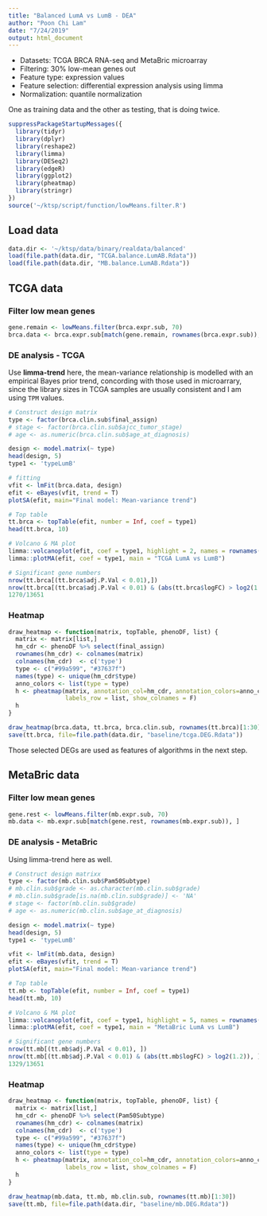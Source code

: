 ```yaml
---
title: "Balanced LumA vs LumB - DEA"
author: "Poon Chi Lam"
date: "7/24/2019"
output: html_document
---
```


- Datasets: TCGA BRCA RNA-seq and MetaBric microarray
- Filtering: 30% low-mean genes out
- Feature type: expression values
- Feature selection: differential expression analysis using limma
- Normalization: quantile normalization

One as training data and the other as testing, that is doing twice.

```R
suppressPackageStartupMessages({
  library(tidyr)
  library(dplyr)
  library(reshape2)
  library(limma)
  library(DESeq2)
  library(edgeR)
  library(ggplot2)
  library(pheatmap)
  library(stringr)
})
source('~/ktsp/script/function/lowMeans.filter.R')
```


## Load data
```R
data.dir <- '~/ktsp/data/binary/realdata/balanced'
load(file.path(data.dir, "TCGA.balance.LumAB.Rdata"))
load(file.path(data.dir, "MB.balance.LumAB.Rdata"))
```


## TCGA data
### Filter low mean genes
```R
gene.remain <- lowMeans.filter(brca.expr.sub, 70)
brca.data <- brca.expr.sub[match(gene.remain, rownames(brca.expr.sub)), ]
```


### DE analysis - TCGA
Use **limma-trend** here, the mean-variance relationship is modelled with an empirical Bayes prior trend, concording with those used in microarrary, since the library sizes in TCGA samples are usually consistent and I am using `TPM` values.


```R
# Construct design matrix
type <- factor(brca.clin.sub$final_assign)
# stage <- factor(brca.clin.sub$ajcc_tumor_stage)
# age <- as.numeric(brca.clin.sub$age_at_diagnosis)

design <- model.matrix(~ type)
head(design, 5)
type1 <- 'typeLumB'

# fitting
vfit <- lmFit(brca.data, design)
efit <- eBayes(vfit, trend = T)
plotSA(efit, main="Final model: Mean-variance trend")

# Top table
tt.brca <- topTable(efit, number = Inf, coef = type1)
head(tt.brca, 10)

# Volcano & MA plot
limma::volcanoplot(efit, coef = type1, highlight = 2, names = rownames(efit))
limma::plotMA(efit, coef = type1, main = "TCGA LumA vs LumB")

# Significant gene numbers
nrow(tt.brca[(tt.brca$adj.P.Val < 0.01),])
nrow(tt.brca[(tt.brca$adj.P.Val < 0.01) & (abs(tt.brca$logFC) > log2(1.45)), ])
1270/13651
```

### Heatmap
```R
draw_heatmap <- function(matrix, topTable, phenoDF, list) {
  matrix <- matrix[list,]
  hm_cdr <- phenoDF %>% select(final_assign)
  rownames(hm_cdr) <- colnames(matrix)
  colnames(hm_cdr)  <- c('type')
  type <- c("#99a599", "#37637f")
  names(type) <- unique(hm_cdr$type)
  anno_colors <- list(type = type)
  h <- pheatmap(matrix, annotation_col=hm_cdr, annotation_colors=anno_colors, 
                labels_row = list, show_colnames = F)
  h
}

draw_heatmap(brca.data, tt.brca, brca.clin.sub, rownames(tt.brca)[1:30])
save(tt.brca, file=file.path(data.dir, "baseline/tcga.DEG.Rdata"))
```

Those selected DEGs are used as features of algorithms in the next step.



## MetaBric data
### Filter low mean genes
```R
gene.rest <- lowMeans.filter(mb.expr.sub, 70)
mb.data <- mb.expr.sub[match(gene.rest, rownames(mb.expr.sub)), ]
```


### DE analysis - MetaBric
Using limma-trend here as well.
```R
# Construct design matrixx
type <- factor(mb.clin.sub$Pam50Subtype)
# mb.clin.sub$grade <- as.character(mb.clin.sub$grade)
# mb.clin.sub$grade[is.na(mb.clin.sub$grade)] <- 'NA'
# stage <- factor(mb.clin.sub$grade)
# age <- as.numeric(mb.clin.sub$age_at_diagnosis)

design <- model.matrix(~ type)
head(design, 5)
type1 <- 'typeLumB'

vfit <- lmFit(mb.data, design)
efit <- eBayes(vfit, trend = T)
plotSA(efit, main="Final model: Mean-variance trend")

# Top table
tt.mb <- topTable(efit, number = Inf, coef = type1)
head(tt.mb, 10)

# Volcano & MA plot
limma::volcanoplot(efit, coef = type1, highlight = 5, names = rownames(efit))
limma::plotMA(efit, coef = type1, main = "MetaBric LumA vs LumB")

# Significant gene numbers
nrow(tt.mb[(tt.mb$adj.P.Val < 0.01), ])
nrow(tt.mb[(tt.mb$adj.P.Val < 0.01) & (abs(tt.mb$logFC) > log2(1.2)), ])
1329/13651 
```

### Heatmap
```R
draw_heatmap <- function(matrix, topTable, phenoDF, list) {
  matrix <- matrix[list,]
  hm_cdr <- phenoDF %>% select(Pam50Subtype)
  rownames(hm_cdr) <- colnames(matrix)
  colnames(hm_cdr)  <- c('type')
  type <- c("#99a599", "#37637f")
  names(type) <- unique(hm_cdr$type)
  anno_colors <- list(type = type)
  h <- pheatmap(matrix, annotation_col=hm_cdr, annotation_colors=anno_colors, 
                labels_row = list, show_colnames = F)
  h
}

draw_heatmap(mb.data, tt.mb, mb.clin.sub, rownames(tt.mb)[1:30])
save(tt.mb, file=file.path(data.dir, "baseline/mb.DEG.Rdata"))
```
